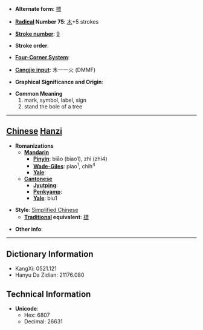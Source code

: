 * '''Alternate form''': [[標]]

* '''[[Wiktionary:Chinese radical index| Radical]] Number 75''': [[Wiktionary:Chinese radical index 木|木]]+5 strokes

* '''[[Wiktionary:Chinese total strokes index|Stroke number]]''': [[Wiktionary:Chinese total strokes index 9|9]]

* '''Stroke order''': 

* '''[[Wiktionary:Chinese four corner index|Four-Corner System]]''': 

* '''[[Wiktionary:Chinese Cangjie index|Cangjie input]]''': 木一一火 (DMMF)

* '''Graphical Significance and Origin''': 

* '''Common Meaning'''
*#mark, symbol, label, sign
*# stand the bole of a tree


----

== [[Chinese]] [[Hanzi]] ==

* '''Romanizations'''
** '''[[Mandarin]]'''
*** '''[[Pinyin]]''': biāo (biao1), zhì (zhi4)
*** '''[[Wade-Giles]]''': piao<sup>1</sup>, chih<sup>4</sup>
*** '''[[Yale]]''': 
** '''[[Cantonese]]'''
*** '''[[Jyutping]]''':
*** '''[[Penkyamp]]''': 
*** '''[[Yale]]''': biu1

* '''Style''': [[Simplified Chinese]] 
** '''[[Traditional Chinese|Traditional]] equivalent''': [[標]]

* '''Other info''': 

----

== Dictionary Information ==

* KangXi: 0521.121
* Hanyu Da Zidian: 21176.080

== Technical Information ==

* '''Unicode''':
** Hex: 6807
** Decimal: 26631